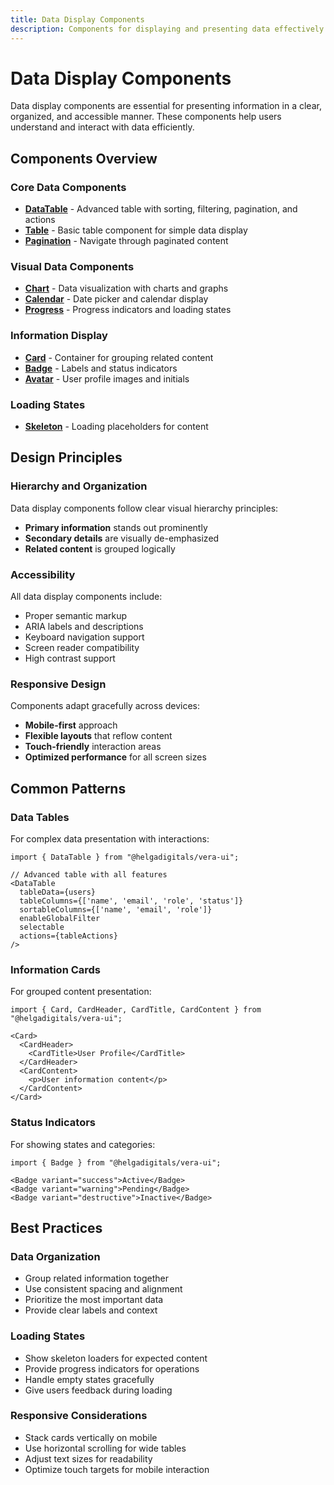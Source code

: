 ```yaml
---
title: Data Display Components
description: Components for displaying and presenting data effectively
---
```


# Data Display Components

Data display components are essential for presenting information in a clear, organized, and accessible manner. These components help users understand and interact with data efficiently.

## Components Overview

### Core Data Components

- **[DataTable](/docs/components/data-display/data-table)** - Advanced table with sorting, filtering, pagination, and actions
- **[Table](/docs/components/data-display/table)** - Basic table component for simple data display
- **[Pagination](/docs/components/data-display/pagination)** - Navigate through paginated content

### Visual Data Components

- **[Chart](/docs/components/data-display/chart)** - Data visualization with charts and graphs
- **[Calendar](/docs/components/data-display/calendar)** - Date picker and calendar display
- **[Progress](/docs/components/data-display/progress)** - Progress indicators and loading states

### Information Display

- **[Card](/docs/components/data-display/card)** - Container for grouping related content
- **[Badge](/docs/components/data-display/badge)** - Labels and status indicators
- **[Avatar](/docs/components/data-display/avatar)** - User profile images and initials

### Loading States

- **[Skeleton](/docs/components/data-display/skeleton)** - Loading placeholders for content

## Design Principles

### Hierarchy and Organization

Data display components follow clear visual hierarchy principles:

- **Primary information** stands out prominently
- **Secondary details** are visually de-emphasized
- **Related content** is grouped logically

### Accessibility

All data display components include:

- Proper semantic markup
- ARIA labels and descriptions
- Keyboard navigation support
- Screen reader compatibility
- High contrast support

### Responsive Design

Components adapt gracefully across devices:

- **Mobile-first** approach
- **Flexible layouts** that reflow content
- **Touch-friendly** interaction areas
- **Optimized performance** for all screen sizes

## Common Patterns

### Data Tables

For complex data presentation with interactions:

```tsx
import { DataTable } from "@helgadigitals/vera-ui";

// Advanced table with all features
<DataTable
  tableData={users}
  tableColumns={['name', 'email', 'role', 'status']}
  sortableColumns={['name', 'email', 'role']}
  enableGlobalFilter
  selectable
  actions={tableActions}
/>
```

### Information Cards

For grouped content presentation:

```tsx
import { Card, CardHeader, CardTitle, CardContent } from "@helgadigitals/vera-ui";

<Card>
  <CardHeader>
    <CardTitle>User Profile</CardTitle>
  </CardHeader>
  <CardContent>
    <p>User information content</p>
  </CardContent>
</Card>
```

### Status Indicators

For showing states and categories:

```tsx
import { Badge } from "@helgadigitals/vera-ui";

<Badge variant="success">Active</Badge>
<Badge variant="warning">Pending</Badge>
<Badge variant="destructive">Inactive</Badge>
```

## Best Practices

### Data Organization

- Group related information together
- Use consistent spacing and alignment
- Prioritize the most important data
- Provide clear labels and context

### Loading States

- Show skeleton loaders for expected content
- Provide progress indicators for operations
- Handle empty states gracefully
- Give users feedback during loading

### Responsive Considerations

- Stack cards vertically on mobile
- Use horizontal scrolling for wide tables
- Adjust text sizes for readability
- Optimize touch targets for mobile interaction
